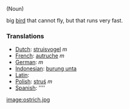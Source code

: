 (Noun)

big [[bird]] that cannot fly, but that runs very fast.

===Translations===
*[[Dutch]]: [[struisvogel]] ''m''
*[[French]]: [[autruche]] ''m''
*[[German]]: [[]] ''m'' 
*[[Indonesian]]: [[burung unta]]
*[[Latin]]: [[]]
*[[Polish]]: [[struś]] ''m''
*[[Spanish]]: [[]] ''''

[[image:ostrich.jpg]]